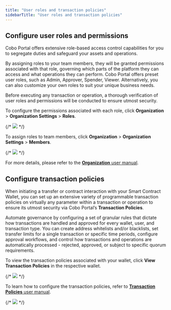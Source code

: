 ```yaml
---
title: "User roles and transaction policies"
sidebarTitle: "User roles and transaction policies"
---
```


## Configure user roles and permissions

Cobo Portal offers extensive role-based access control capabilities for you to segregate duties and safeguard your assets and operations.

By assigning roles to your team members, they will be granted permissions associated with that role, governing which parts of the platform they can access and what operations they can perform. Cobo Portal offers preset user roles, such as Admin, Approver, Spender, Viewer. Alternatively, you can also customize your own roles to suit your unique business needs.

Before executing any transaction or operation, a thorough verification of user roles and permissions will be conducted to ensure utmost security.

To configure the permissions associated with each role, click **Organization** > **Organization Settings** > **Roles**.

{/* <img src="/images/smart-contract-wallet/user-roles-tx-policies-1.png"/> */}

To assign roles to team members, click **Organization** > **Organization Settings** > **Members**.

{/* <img src="/images/smart-contract-wallet/user-roles-tx-policies-2.png"/> */}

For more details, please refer to the [**Organization** user manual](/portal/organization/introduction).


## Configure transaction policies

When initiating a transfer or contract interaction with your Smart Contract Wallet, you can set up an extensive variety of programmable transaction policies on virtually any parameter within a transaction or operation to ensure its utmost security via Cobo Portal’s **Transaction Policies**.

Automate governance by configuring a set of granular rules that dictate how transactions are handled and approved for every wallet, user, and transaction type. You can create address whitelists and/or blacklists, set transfer limits for a single transaction or specific time periods, configure approval workflows, and control how transactions and operations are automatically processed - rejected, approved, or subject to specific quorum requirements.

To view the transaction policies associated with your wallet, click **View Transaction Policies** in the respective wallet.

{/* <img src="/images/smart-contract-wallet/user-roles-tx-policies-3.png"/> */}

To learn how to configure the transaction policies, refer to [**Transaction Policies** user manual](/portal/risk-controls/on-chain-tx-type).

{/* <img src="/images/smart-contract-wallet/user-roles-tx-policies-4.png"/> */}